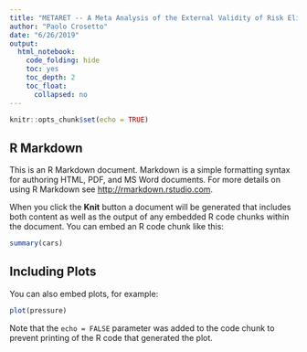 ```yaml
---
title: "METARET -- A Meta Analysis of the External Validity of Risk Elicitation Tasks"
author: "Paolo Crosetto"
date: "6/26/2019"
output:
  html_notebook:
    code_folding: hide
    toc: yes
    toc_depth: 2
    toc_float:
      collapsed: no
---
```


```r
knitr::opts_chunk$set(echo = TRUE)
```

## R Markdown

This is an R Markdown document. Markdown is a simple formatting syntax for authoring HTML, PDF, and MS Word documents. For more details on using R Markdown see <http://rmarkdown.rstudio.com>.

When you click the **Knit** button a document will be generated that includes both content as well as the output of any embedded R code chunks within the document. You can embed an R code chunk like this:

```r
summary(cars)
```

## Including Plots

You can also embed plots, for example:

```r
plot(pressure)
```

Note that the `echo = FALSE` parameter was added to the code chunk to prevent printing of the R code that generated the plot.
